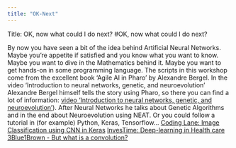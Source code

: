 ```yaml
---
title: "OK-Next"
---
```


Title: OK, now what could I do next?
#OK, now what could I do next?

By now you have seen a bit of the idea behind Artificial Neural Networks. Maybe you're appetite if satisfied and you know what you want to know. Maybe you want to dive in the Mathematics behind it. Maybe you want to get hands-on in some programming language.
The scripts in this workshop come from the excellent book 'Agile AI in Pharo' by Alexandre Bergel. In the video 'Introduction to neural networks, genetic, and neuroevolution'  Alexandre Bergel himself tells the story using Pharo, so there you can find a lot of information: 
[video 'Introduction to neural networks, genetic, and neuroevolution'](https://tube.switch.ch/videos/v6uqRi7Lfm)). After Neural Networks he talks about Genetic Algorithms and in the end about Neuroevolution using NEAT.
Or you could follow a tutorial in (for example) Python, Keras, Tensorflow...
[Coding Lane: Image Classification using CNN in Keras](https://www.youtube.com/watch?v=J1jhfAw5Uvo)
[InvesTime: Deep-learning in Health care](https://www.youtube.com/watch?v=Fxy6WTnUIww)
[3Blue1Brown - But what is a convolution?](https://www.youtube.com/watch?v=KuXjwB4LzSA)

